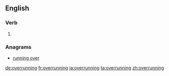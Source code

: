 ==English==

===Verb===
{{head|en}}

# {{present participle of|overrun}}

===Anagrams===
* [[running over#English|running over]]

[[de:overrunning]]
[[fr:overrunning]]
[[ja:overrunning]]
[[ta:overrunning]]
[[zh:overrunning]]